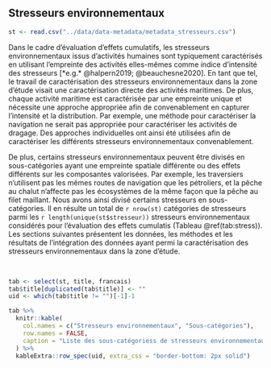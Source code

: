 ## Stresseurs environnementaux

```r
st <- read.csv("../data/data-metadata/metadata_stresseurs.csv")
```

Dans le cadre d'évaluation d'effets cumulatifs, les stresseurs environnementaux issus d'activités humaines sont typiquement caractérisés en utilisant l'empreinte des activités elles-mêmes comme indice d'intensité des stresseurs [*e.g.* @halpern2019; @beauchesne2020]. En tant que tel, le travail de caractérisation des stresseurs environnementaux dans la zone d'étude visait une caractérisation directe des activités maritimes. De plus, chaque activité maritime est caractérisée par une empreinte unique et nécessite une approche appropriée afin de convenablement en capturer l'intensité et la distribution. Par exemple, une méthode pour caractériser la navigation ne serait pas appropriée pour caractériser les activités de dragage. Des approches individuelles ont ainsi été utilisées afin de caractériser les différents stresseurs environnementaux convenablement.

De plus, certains stresseurs environnementaux peuvent être divisés en sous-catégories ayant une empreinte spatiale différente ou des effets différents sur les composantes valorisées. Par exemple, les traversiers n'utilisent pas les mêmes routes de navigation que les pétroliers, et la pêche au chalut n'affecte pas les écosystèmes de la même façon que la pêche au filet maillant. Nous avons ainsi divisé certains stresseurs en sous-catégories. Il en résulte un total de `r nrow(st)` catégories de stresseurs parmi les `r length(unique(st$stresseur))` stresseurs environnementaux considérés pour l'évaluation des effets cumulatis (Tableau \@ref(tab:stress)). Les sections suivantes présentent les données, les méthodes et les résultats de l'intégration des données ayant permi la caractérisation des stresseurs environnementaux dans la zone d'étude.

<br/>

```r
tab <- select(st, title, francais)
tab$title[duplicated(tab$title)] <- ""
uid <- which(tab$title != "")[-1]-1

tab %>%
  knitr::kable(
    col.names = c("Stresseurs environnementaux", "Sous-catégories"),
    row.names = FALSE,
    caption = "Liste des sous-catégoriess de stresseurs environnementaux considérés pour l'évaluation des effets cumulatifs des activités maritimes dans le Saint-Laurent et le Saguenay."
  ) %>%
  kableExtra::row_spec(uid, extra_css = "border-bottom: 2px solid")
```

<br/>
